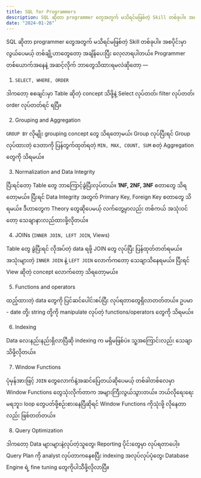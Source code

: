 ```yaml
---
title: SQL for Programmers
description: SQL ဆိုတာ programmer တွေအတွက် မသိရင်မဖြစ်တဲ့ Skill တစ်ခုပါ။ အစပိုင်းမှာ လွယ်ပေမယ့် တစ်ချို့ဟာတွေတော့ အချိန်ပေးပြီး လေ့လာရပါတယ်။ Programmer တစ်ယောက်အနေနဲ့ အဆင့်လိုက် ဘာတွေသိထားရမလဲဆိုတော့ —
date: "2024-01-26"
---
```


SQL ဆိုတာ programmer တွေအတွက် မသိရင်မဖြစ်တဲ့ Skill တစ်ခုပါ။ အစပိုင်းမှာ လွယ်ပေမယ့် တစ်ချို့ဟာတွေတော့ အချိန်ပေးပြီး လေ့လာရပါတယ်။ Programmer တစ်ယောက်အနေနဲ့ အဆင့်လိုက် ဘာတွေသိထားရမလဲဆိုတော့ —

1. `SELECT, WHERE, ORDER`

ဒါကတော့ စစချင်းမှာ Table ဆိုတဲ့ concept သိဖို့နဲ့ Select လုပ်တတ်၊ filter လုပ်တတ်၊ order လုပ်တတ်ရင် ရပြီ။

2. Grouping and Aggregation

`GROUP BY` လိုမျိုး grouping concept တွေ သိရတော့မယ်၊ Group လုပ်ပြီးရင် Group လုပ်ထားတဲ့ ဒေတာကို ပြန်တွက်ထုတ်ရတဲ့ `MIN, MAX, COUNT, SUM` စတဲ့ Aggregation တွေကို သိရမယ်။

3. Normalization and Data Integrity

ပြီးရင်တော့ Table တွေ ဘာကြောင့်ခွဲပြီးလုပ်တယ်။ **1NF, 2NF, 3NF** စတာတွေ သိရတော့မယ်။ ပြီးရင် Data Integrity အတွက် Primary Key, Foreign Key စတာတွေ သိရမယ်။ ဒီဟာတွေက Theory တွေဆိုပေမယ့် လက်တွေ့မှာလည်း တစ်ကယ် အသုံးဝင်တော့ သေချာနားလည်ထားဖို့လိုတယ်။

4. JOINs (`INNER JOIN, LEFT JOIN`, Views)

Table တွေ ခွဲပြီးရင် လိုအပ်တဲ့ data ရဖို့ JOIN တွေ လုပ်ပြီး ပြန်ထုတ်တတ်ရမယ်။ အသုံးများတဲ့ `INNER JOIN` နဲ့ `LEFT JOIN` လောက်ကတော့ သေချာသိနေရမယ်။ ပြီးရင် View ဆိုတဲ့ concept လောက်တော့ သိရတော့မယ်။

5. Functions and operators

ထည့်ထားတဲ့ data တွေကို ပြင်ဆင်ပေါင်းစပ်ပြီး လုပ်ရတာတွေရှိလာတတ်တယ်။ ဥပမာ - date တို့၊ string တို့ကို manipulate လုပ်တဲ့ functions/operators တွေကို သိရမယ်။

6. Indexing

Data လေးနည်းနည်းရှိလာပြီဆို indexing က မရှိမဖြစ်ပဲ။ သူ့အကြောင်းလည်း သေချာသိဖို့လိုတယ်။

7. Window Functions

ပုံမှန်အားဖြင့် `JOIN` တွေလောက်နဲ့အဆင်ပြေတယ်ဆိုပေမယ့် တစ်ခါတစ်လေမှာ Window Functions တွေသုံးလိုက်တာက အများကြီးလွယ်သွားတယ်။ ဘယ်လိုရေးရေးမရဘူး၊ loop တွေပတ်ဖို့စဉ်းစားနေပြီဆိုရင် Window Functions ကိုသုံးဖို့ လိုနေတာလည်း ဖြစ်တတ်တယ်။

8. Query Optimization

ဒါကတော့ Data များများနဲ့လုပ်တဲ့သူတွေ၊ Reporting ပိုင်းတွေမှာ လုပ်ရတာပေါ့။ Query Plan ကို analyst လုပ်တာကနေစပြီး indexing အလုပ်လုပ်ပုံတွေ၊ Database Engine ရဲ့ fine tuning တွေကိုပါသိိဖို့လိုလာပြီ။
